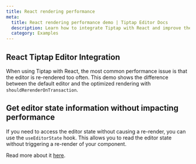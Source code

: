 ```yaml
---
title: React rendering performance
meta:
  title: React rendering performance demo | Tiptap Editor Docs
  description: Learn how to integrate Tiptap with React and improve the rendering performance of your editor. More in the docs!
  category: Examples
---
```



## React Tiptap Editor Integration

When using Tiptap with React, the most common performance issue is that the editor is re-rendered too often. This demo shows the difference between the default editor and the optimized rendering with `shouldRerenderOnTransaction`.

<CodeDemo path="/Examples/Performance" />

## Get editor state information without impacting performance

If you need to access the editor state without causing a re-render, you can use the `useEditorState` hook. This allows you to read the editor state without triggering a re-render of your component.

Read more about it [here](/editor/getting-started/install/react#reacting-to-editor-state-changes).
